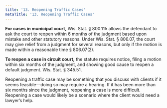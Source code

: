 ```yaml
---
title: '13.	Reopening Traffic Cases'
metaTitle: '13. Reopening Traffic Cases'
---
```


**For cases in municipal court,** Wis. Stat. § 800.115 allows the defendant to ask the court to reopen within 6 months of the judgment based upon mistake and other statutory reasons. Under Wis. Stat. § 806.07, the court may give relief from a judgment for several reasons, but only if the motion is made within a reasonable time § 806.07(2).

**To reopen a case in circuit court,** the statute requires notice, filing a motion within six months of the judgment, and showing good cause to reopen a default judgment. Wis. Stat. § 345.51.

Reopening a traffic case may be something that you discuss with clients if it seems feasible––doing so may require a hearing. If it has been more than six months since the judgment, reopening a case is more difficult. Reopening a case would likely be a scenario where the client would need a lawyer’s help. 
